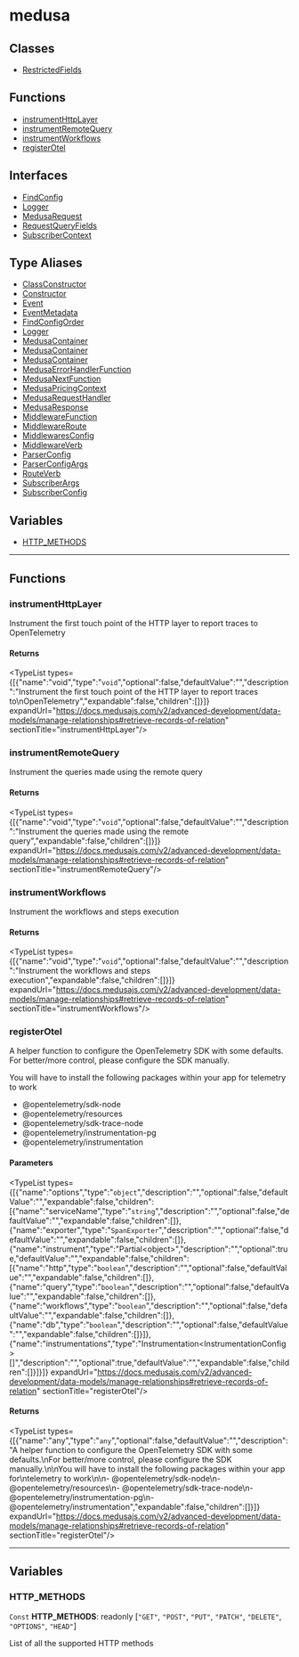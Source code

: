 
# medusa

## Classes

- [RestrictedFields](../../medusa/classes/medusa.RestrictedFields/page.mdx)

## Functions

- [instrumentHttpLayer](page.mdx#instrumenthttplayer)
- [instrumentRemoteQuery](page.mdx#instrumentremotequery)
- [instrumentWorkflows](page.mdx#instrumentworkflows)
- [registerOtel](page.mdx#registerotel)

## Interfaces

- [FindConfig](../../medusa/interfaces/medusa.FindConfig/page.mdx)
- [Logger](../../medusa/interfaces/medusa.Logger/page.mdx)
- [MedusaRequest](../../medusa/interfaces/medusa.MedusaRequest/page.mdx)
- [RequestQueryFields](../../medusa/interfaces/medusa.RequestQueryFields/page.mdx)
- [SubscriberContext](../../medusa/interfaces/medusa.SubscriberContext/page.mdx)

## Type Aliases

- [ClassConstructor](../../medusa/types/medusa.ClassConstructor/page.mdx)
- [Constructor](../../medusa/types/medusa.Constructor/page.mdx)
- [Event](../../medusa/types/medusa.Event/page.mdx)
- [EventMetadata](../../medusa/types/medusa.EventMetadata/page.mdx)
- [FindConfigOrder](../../medusa/types/medusa.FindConfigOrder/page.mdx)
- [Logger](../../medusa/types/medusa.Logger-1/page.mdx)
- [MedusaContainer](../../medusa/types/medusa.MedusaContainer/page.mdx)
- [MedusaContainer](../../medusa/types/medusa.MedusaContainer-1/page.mdx)
- [MedusaContainer](../../medusa/types/medusa.MedusaContainer-2/page.mdx)
- [MedusaErrorHandlerFunction](../../medusa/types/medusa.MedusaErrorHandlerFunction/page.mdx)
- [MedusaNextFunction](../../medusa/types/medusa.MedusaNextFunction/page.mdx)
- [MedusaPricingContext](../../medusa/types/medusa.MedusaPricingContext/page.mdx)
- [MedusaRequestHandler](../../medusa/types/medusa.MedusaRequestHandler/page.mdx)
- [MedusaResponse](../../medusa/types/medusa.MedusaResponse/page.mdx)
- [MiddlewareFunction](../../medusa/types/medusa.MiddlewareFunction/page.mdx)
- [MiddlewareRoute](../../medusa/types/medusa.MiddlewareRoute/page.mdx)
- [MiddlewaresConfig](../../medusa/types/medusa.MiddlewaresConfig/page.mdx)
- [MiddlewareVerb](../../medusa/types/medusa.MiddlewareVerb/page.mdx)
- [ParserConfig](../../medusa/types/medusa.ParserConfig/page.mdx)
- [ParserConfigArgs](../../medusa/types/medusa.ParserConfigArgs/page.mdx)
- [RouteVerb](../../medusa/types/medusa.RouteVerb/page.mdx)
- [SubscriberArgs](../../medusa/types/medusa.SubscriberArgs/page.mdx)
- [SubscriberConfig](../../medusa/types/medusa.SubscriberConfig/page.mdx)

## Variables

- [HTTP\_METHODS](page.mdx#http_methods)

___

## Functions

### instrumentHttpLayer

Instrument the first touch point of the HTTP layer to report traces to
OpenTelemetry

#### Returns

<TypeList types={[{"name":"void","type":"`void`","optional":false,"defaultValue":"","description":"Instrument the first touch point of the HTTP layer to report traces to\nOpenTelemetry","expandable":false,"children":[]}]} expandUrl="https://docs.medusajs.com/v2/advanced-development/data-models/manage-relationships#retrieve-records-of-relation" sectionTitle="instrumentHttpLayer"/>

### instrumentRemoteQuery

Instrument the queries made using the remote query

#### Returns

<TypeList types={[{"name":"void","type":"`void`","optional":false,"defaultValue":"","description":"Instrument the queries made using the remote query","expandable":false,"children":[]}]} expandUrl="https://docs.medusajs.com/v2/advanced-development/data-models/manage-relationships#retrieve-records-of-relation" sectionTitle="instrumentRemoteQuery"/>

### instrumentWorkflows

Instrument the workflows and steps execution

#### Returns

<TypeList types={[{"name":"void","type":"`void`","optional":false,"defaultValue":"","description":"Instrument the workflows and steps execution","expandable":false,"children":[]}]} expandUrl="https://docs.medusajs.com/v2/advanced-development/data-models/manage-relationships#retrieve-records-of-relation" sectionTitle="instrumentWorkflows"/>

### registerOtel

A helper function to configure the OpenTelemetry SDK with some defaults.
For better/more control, please configure the SDK manually.

You will have to install the following packages within your app for
telemetry to work

- @opentelemetry/sdk-node
- @opentelemetry/resources
- @opentelemetry/sdk-trace-node
- @opentelemetry/instrumentation-pg
- @opentelemetry/instrumentation

#### Parameters

<TypeList types={[{"name":"options","type":"`object`","description":"","optional":false,"defaultValue":"","expandable":false,"children":[{"name":"serviceName","type":"`string`","description":"","optional":false,"defaultValue":"","expandable":false,"children":[]},{"name":"exporter","type":"`SpanExporter`","description":"","optional":false,"defaultValue":"","expandable":false,"children":[]},{"name":"instrument","type":"Partial&#60;object&#62;","description":"","optional":true,"defaultValue":"","expandable":false,"children":[{"name":"http","type":"`boolean`","description":"","optional":false,"defaultValue":"","expandable":false,"children":[]},{"name":"query","type":"`boolean`","description":"","optional":false,"defaultValue":"","expandable":false,"children":[]},{"name":"workflows","type":"`boolean`","description":"","optional":false,"defaultValue":"","expandable":false,"children":[]},{"name":"db","type":"`boolean`","description":"","optional":false,"defaultValue":"","expandable":false,"children":[]}]},{"name":"instrumentations","type":"Instrumentation&#60;InstrumentationConfig&#62;[]","description":"","optional":true,"defaultValue":"","expandable":false,"children":[]}]}]} expandUrl="https://docs.medusajs.com/v2/advanced-development/data-models/manage-relationships#retrieve-records-of-relation" sectionTitle="registerOtel"/>

#### Returns

<TypeList types={[{"name":"any","type":"`any`","optional":false,"defaultValue":"","description":"A helper function to configure the OpenTelemetry SDK with some defaults.\nFor better/more control, please configure the SDK manually.\n\nYou will have to install the following packages within your app for\ntelemetry to work\n\n- @opentelemetry/sdk-node\n- @opentelemetry/resources\n- @opentelemetry/sdk-trace-node\n- @opentelemetry/instrumentation-pg\n- @opentelemetry/instrumentation","expandable":false,"children":[]}]} expandUrl="https://docs.medusajs.com/v2/advanced-development/data-models/manage-relationships#retrieve-records-of-relation" sectionTitle="registerOtel"/>

___

## Variables

### HTTP\_METHODS

 `Const` **HTTP\_METHODS**: readonly [`"GET"`, `"POST"`, `"PUT"`, `"PATCH"`, `"DELETE"`, `"OPTIONS"`, `"HEAD"`]

List of all the supported HTTP methods
